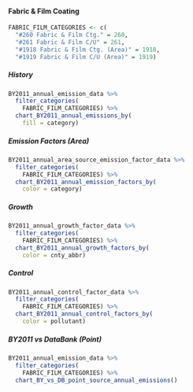 #### Fabric & Film Coating {#coat-indcom-fabric_film}

```r
FABRIC_FILM_CATEGORIES <- c(
  "#260 Fabric & Film Ctg." = 260,
  "#261 Fabric & Film C/U" = 261,
  "#1918 Fabric & Film Ctg. (Area)" = 1918,
  "#1919 Fabric & Film C/U (Area)" = 1919)
```

##### History {-}

```r
BY2011_annual_emission_data %>%
  filter_categories(
    FABRIC_FILM_CATEGORIES) %>%
  chart_BY2011_annual_emissions_by(
    fill = category) 
```

##### Emission Factors (Area) {-}

```r
BY2011_annual_area_source_emission_factor_data %>%
  filter_categories(
    FABRIC_FILM_CATEGORIES) %>%
  chart_BY2011_annual_emission_factors_by(
    color = category)
```

##### Growth {-}

```r
BY2011_annual_growth_factor_data %>%
  filter_categories(
    FABRIC_FILM_CATEGORIES) %>%
  chart_BY2011_annual_growth_factors_by(
    color = cnty_abbr) 
```

##### Control {-}

```r
BY2011_annual_control_factor_data %>%
  filter_categories(
    FABRIC_FILM_CATEGORIES) %>%
  chart_BY2011_annual_control_factors_by(
    color = pollutant) 
```

##### BY2011 vs DataBank (Point) {-}

```r
BY2011_annual_emission_data %>%
  filter_categories(
    FABRIC_FILM_CATEGORIES) %>%
  chart_BY_vs_DB_point_source_annual_emissions()
```
